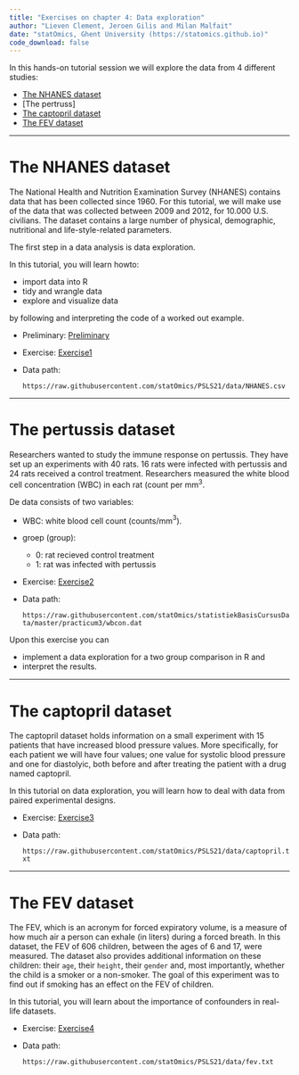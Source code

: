 ```yaml
---
title: "Exercises on chapter 4: Data exploration"
author: "Lieven Clement, Jeroen Gilis and Milan Malfait"
date: "statOmics, Ghent University (https://statomics.github.io)"
code_download: false
---
```


In this hands-on tutorial session we will explore the data from
4 different studies:

* [The NHANES dataset]
* [The pertruss]
* [The captopril dataset]
* [The FEV dataset]

---

# The NHANES dataset

The National Health and Nutrition Examination Survey (NHANES) contains data
that has been collected since 1960. For this tutorial, we will make use of the
data that was collected  between 2009 and  2012, for 10.000 U.S. civilians.
The dataset contains a large number of physical, demographic, nutritional and
life-style-related parameters.


The first step in a data analysis is data exploration. 

In this tutorial, you will learn howto:

- import data into R
- tidy and wrangle data 
- explore and visualize data 

by following and interpreting the code of a worked out example.

- Preliminary: [Preliminary](./extra1_preliminary_tidyverse.html)
- Exercise: [Exercise1](./04_1_NHANES.html)
- Data path:

  `https://raw.githubusercontent.com/statOmics/PSLS21/data/NHANES.csv`

---

# The pertussis dataset

Researchers wanted to study the immune response on pertussis. 
They have set up an experiments with 40 rats. 
16 rats were infected with pertussis and 24 rats received a control treatment. 
Researchers measured the white blood cell concentration (WBC) in each rat (count per mm$^3$. 

De data consists of two variables:

- WBC: white blood cell count (counts/mm$^3$). 
- groep (group): 

    - 0: rat recieved control treatment
    - 1: rat was infected with pertussis

- Exercise: [Exercise2](./04_2_pertussis.html)
- Data path:

  `https://raw.githubusercontent.com/statOmics/statistiekBasisCursusData/master/practicum3/wbcon.dat`

Upon this exercise you can 

- implement a data exploration for a two group comparison in R and 
- interpret the results. 

<!-- - Solution: [Solution2](./04_2_pertussis_sol.html) -->

---

# The captopril dataset

The captopril dataset holds information on a small experiment with 15 patients
that have increased blood pressure values. More specifically, for each patient
we will have four values; one value for systolic blood pressure and one for
diastolyic, both before and after treating the patient with a drug named
captopril.

In this tutorial on data exploration, you will learn how to deal with data from
paired experimental designs.

- Exercise: [Exercise3](./04_3_captopril.html)
- Data path:

  `https://raw.githubusercontent.com/statOmics/PSLS21/data/captopril.txt`

<!-- - Solution: [Solution3](./04_3_captopril_sol.html) -->

---

# The FEV dataset

The FEV, which is an acronym for forced expiratory volume, is a measure of how
much air a person can exhale (in liters)  during  a forced breath. In this
dataset, the FEV of 606 children, between the ages of 6 and 17, were measured.
The dataset also provides additional information on these children:
their `age`, their `height`, their `gender` and, most importantly, whether the
child is a smoker or a non-smoker. The goal of this experiment was to find out
if smoking has an effect on the FEV of children.

In this tutorial, you will learn about the importance of confounders in
real-life datasets.

- Exercise: [Exercise4](./04_4_FEV.html)
- Data path:

  `https://raw.githubusercontent.com/statOmics/PSLS21/data/fev.txt`

<!-- - Solution: [Solution4](./04_4_FV_sol.html) -->

<br/>

